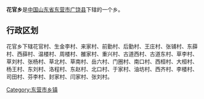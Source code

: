 '''花官乡'''是[[中华人民共和国|中国]][[山东省|山东省]][[东营市|东营市]][[广饶县|广饶县]]下辖的一个乡。

== 行政区划 ==

花官乡下辖花官村、生金李村、来家村、前勤村、后勤村、王庄村、张铺村、东薛村、西薛村、温楼村、周楼村、雒家村、重兴村、古道西村、古道东村、草李村、草刘村、张杨村、草北村、草南村、岳六村、门圈村、南口村、西桓村、大桓村、杨王村、东刘村、洛程村、东赵村、北口村、于家村、油坊村、西齐村、李楼村、司田村、芬李村、封家村、闫家村、张刘村。

{{广饶县行政区划}}
{{山东行政区划小作品}}
[[Category:东营市乡镇|Category:东营市乡镇]]